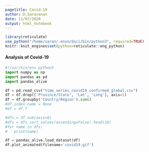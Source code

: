 ```yaml
---
pagetitle: Covid-19 
author: D.Saravanan
date: 11/07/2020
output: html_notebook
---
```


```r
library(reticulate)
use_python("/home/saran/.envn/dsci/bin/python3", required=TRUE)
knitr::knit_engines$set(python=reticulate::eng_python)
```
#### Analysis of Covid-19
```python
#!/usr/bin/env python3
import numpy as np
import pandas as pd
import pandas_alive
```
```python
df = pd.read_csv("time_series_covid19_confirmed_global.csv")
df = df.drop(['Province/State', 'Lat', 'Long'], axis=1)
df = df.groupby('Country/Region').sum()
#df.index.name = None
#df = df.T
```
```python
#dfs = df.sum(axis=0)
#dfs = dfs.sort_values(ascending=False).head(10)
#for name in dfs:
#	print(name)
```
```python
df = pandas_alive.load_dataset(df)
df.plot_animated(filename='covid19.gif')
```
